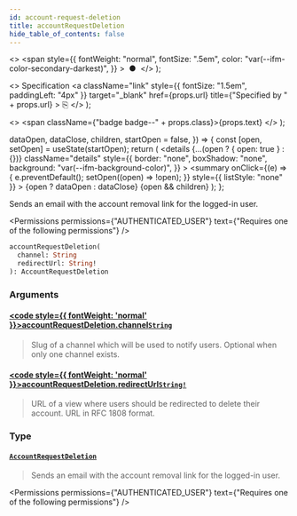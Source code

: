 ```yaml
---
id: account-request-deletion
title: accountRequestDeletion
hide_table_of_contents: false
---
```


  <>
    <span
      style={{
        fontWeight: "normal",
        fontSize: ".5em",
        color: "var(--ifm-color-secondary-darkest)",
      }}
    >
      &nbsp;●&nbsp;
    </span>
  </>
);

  <>
    Specification
    <a
      className="link"
      style={{ fontSize: "1.5em", paddingLeft: "4px" }}
      target="\_blank"
      href={props.url}
      title={"Specified by " + props.url}
    >
      ⎘
    </a>
  </>
);

  <>
    <span className={"badge badge--" + props.class}>{props.text}</span>
  </>
);


  dataOpen,
  dataClose,
  children,
  startOpen = false,
}) => {
  const [open, setOpen] = useState(startOpen);
  return (
    <details
      {...(open ? { open: true } : {})}
      className="details"
      style={{
        border: "none",
        boxShadow: "none",
        background: "var(--ifm-background-color)",
      }}
    >
      <summary
        onClick={(e) => {
          e.preventDefault();
          setOpen((open) => !open);
        }}
        style={{ listStyle: "none" }}
      >
        {open ? dataOpen : dataClose}
      </summary>
      {open && children}
    </details>
  );
};

Sends an email with the account removal link for the logged-in user.

<Permissions
  permissions={"AUTHENTICATED_USER"}
  text={"Requires one of the following permissions"}
/>

```graphql
accountRequestDeletion(
  channel: String
  redirectUrl: String!
): AccountRequestDeletion
```

### Arguments

#### [<code style={{ fontWeight: 'normal' }}>accountRequestDeletion.<b>channel</b></code>](#)<Bullet />[`String`](../../../api-reference/miscellaneous/scalars/string) <Badge class="secondary" text="scalar"/>

> Slug of a channel which will be used to notify users. Optional when only one channel exists.

#### [<code style={{ fontWeight: 'normal' }}>accountRequestDeletion.<b>redirectUrl</b></code>](#)<Bullet />[`String!`](../../../api-reference/miscellaneous/scalars/string) <Badge class="secondary" text="non-null"/> <Badge class="secondary" text="scalar"/>

> URL of a view where users should be redirected to delete their account. URL in RFC 1808 format.

### Type

#### [`AccountRequestDeletion`](../../../api-reference/users/objects/account-request-deletion) <Badge class="secondary" text="object"/>

> Sends an email with the account removal link for the logged-in user.

<Permissions
  permissions={"AUTHENTICATED_USER"}
  text={"Requires one of the following permissions"}
/>

